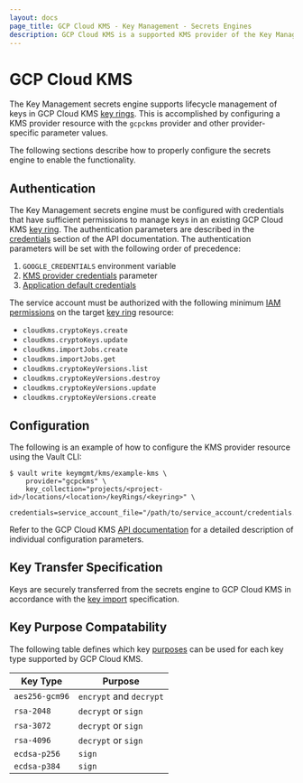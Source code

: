 ```yaml
---
layout: docs
page_title: GCP Cloud KMS - Key Management - Secrets Engines
description: GCP Cloud KMS is a supported KMS provider of the Key Management secrets engine.
---
```


# GCP Cloud KMS

The Key Management secrets engine supports lifecycle management of keys in GCP Cloud KMS
[key rings](https://cloud.google.com/kms/docs/resource-hierarchy#key_rings). This is accomplished
by configuring a KMS provider resource with the `gcpckms` provider and other provider-specific
parameter values.

The following sections describe how to properly configure the secrets engine to enable
the functionality.

## Authentication

The Key Management secrets engine must be configured with credentials that have sufficient
permissions to manage keys in an existing GCP Cloud KMS [key ring](https://cloud.google.com/kms/docs/resource-hierarchy#key_rings).
The authentication parameters are described in the [credentials](/vault/api-docs/secret/key-management/gcpkms#credentials)
section of the API documentation. The authentication parameters will be set with the following order
of precedence:

1. `GOOGLE_CREDENTIALS` environment variable
2. [KMS provider credentials](/vault/api-docs/secret/key-management/gcpkms#credentials) parameter
3. [Application default credentials](https://cloud.google.com/docs/authentication/production)

The service account must be authorized with the following minimum
[IAM permissions](https://cloud.google.com/kms/docs/reference/permissions-and-roles) on the
target [key ring](https://cloud.google.com/kms/docs/resource-hierarchy#key_rings) resource:

- `cloudkms.cryptoKeys.create`
- `cloudkms.cryptoKeys.update`
- `cloudkms.importJobs.create`
- `cloudkms.importJobs.get`
- `cloudkms.cryptoKeyVersions.list`
- `cloudkms.cryptoKeyVersions.destroy`
- `cloudkms.cryptoKeyVersions.update`
- `cloudkms.cryptoKeyVersions.create`

## Configuration

The following is an example of how to configure the KMS provider resource using the Vault CLI:

```text
$ vault write keymgmt/kms/example-kms \
    provider="gcpckms" \
    key_collection="projects/<project-id>/locations/<location>/keyRings/<keyring>" \
    credentials=service_account_file="/path/to/service_account/credentials.json"
```

Refer to the GCP Cloud KMS [API documentation](/vault/api-docs/secret/key-management/gcpkms)
for a detailed description of individual configuration parameters.

## Key Transfer Specification

Keys are securely transferred from the secrets engine to GCP Cloud KMS in accordance
with the [key import](https://cloud.google.com/kms/docs/key-import) specification.

## Key Purpose Compatability

The following table defines which key [purposes](/vault/api-docs/secret/key-management#purpose) can be used
for each key type supported by GCP Cloud KMS.

| Key Type       | Purpose                 |
| -------------- | ----------------------- |
| `aes256-gcm96` | `encrypt` and `decrypt` |
| `rsa-2048`     | `decrypt` or `sign`     |
| `rsa-3072`     | `decrypt` or `sign`     |
| `rsa-4096`     | `decrypt` or `sign`     |
| `ecdsa-p256`   | `sign`                  |
| `ecdsa-p384`   | `sign`                  |
